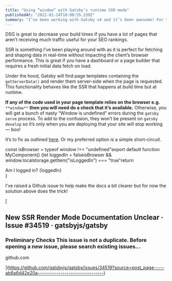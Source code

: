```yaml
---
title: "Using “window” with Gatsby’s runtime SSR mode"
publishedAt: "2022-01-24T10:00:55.239Z"
summary: "I’ve been working with Gatsby v4 and it’s been awesome! For those of you who aren’t already aware, Gatsby v4 introduces two exciting new render modes in addition to the already powerful Static Site…"
---
```


DSG is great to decrease your build times if you have a lot of pages that aren’t receiving much traffic useful for your SEO rankings.

SSR is something I’ve been playing around with as it is perfect for fetching and shaping data in real-time without impacting the client’s browser performance. This is great if you have a dashboard or a page builder that requires a fresh initial data fetch on load.

Under the hood, Gatsby will find page templates containing the `getServerData()` and render them server-side when the page is requested. This functionality behaves like the SSR that happens at build time but at runtime.

**If any of the code used in your page template relies on the browser e.g.** `**window**` **then you will need do a check that it’s available.** Otherwise, you will get a bunch of nasty “Window is undefined” errors during the `gatsby serve` process. To add to the confusion, they won’t be present on `gatsby develop` so it’s only when you are deploying that your site will stop working — boo!

It’s to fix as outlined [here](https://www.gatsbyjs.com/docs/debugging-html-builds/#how-to-check-if-window-is-defined). Or my preferred option is a simple short-circuit.

const isBrowser = typeof window !== "undefined"export default function MyComponent() {let loggedIn = falseisBrowser && window.localstorage.getItem("isLoggedIn") === "true"return <div>Am I logged in? {loggedIn}</div>}

I’ve raised a Github issue to help make the docs a bit clearer but for now the solution above does the trick!

[

## New SSR Render Mode Documentation Unclear · Issue #34519 · gatsbyjs/gatsby

### Preliminary Checks This issue is not a duplicate. Before opening a new issue, please search existing issues…

github.com

](https://github.com/gatsbyjs/gatsby/issues/34519?source=post_page-----ab6a6d42e20a--------------------------------)
